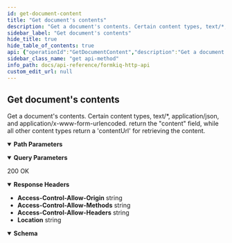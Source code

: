 ```yaml
---
id: get-document-content
title: "Get document's contents"
description: "Get a document's contents. Certain content types, text/*, application/json, and application/x-www-form-urlencoded. return the  'content' field, while all other content types return a 'contentUrl' for retrieving the content."
sidebar_label: "Get document's contents"
hide_title: true
hide_table_of_contents: true
api: {"operationId":"GetDocumentContent","description":"Get a document's contents. Certain content types, text/*, application/json, and application/x-www-form-urlencoded. return the  \"content\" field, while all other content types return a 'contentUrl' for retrieving the content.","tags":["Documents"],"parameters":[{"name":"documentId","in":"path","description":"Document Identifier","required":true,"schema":{"type":"string"}},{"name":"versionKey","in":"query","description":"Version Key","required":false,"schema":{"type":"string"}},{"name":"siteId","in":"query","description":"Site Identifier","required":false,"schema":{"type":"string"}},{"name":"shareKey","in":"query","description":"Share Identifier","required":false,"schema":{"type":"string"}}],"responses":{"200":{"description":"200 OK","headers":{"Access-Control-Allow-Origin":{"schema":{"type":"string"}},"Access-Control-Allow-Methods":{"schema":{"type":"string"}},"Access-Control-Allow-Headers":{"schema":{"type":"string"}},"Location":{"schema":{"type":"string"}}},"content":{"application/json":{"schema":{"type":"object","properties":{"content":{"type":"string","description":"Document content"},"contentUrl":{"type":"string","description":"URL to retrieve document content"},"contentType":{"type":"string","description":"Document Content-Type"},"isBase64":{"type":"boolean","description":"Is the content Base64-encoded?"}},"title":"GetDocumentContentResponse"}}}}},"security":[{"ApiAuthorization":[]}],"x-amazon-apigateway-integration":{"uri":{"Fn::Sub":"arn:aws:apigateway:${AWS::Region}:lambda:path/2015-03-31/functions/${DocumentsApiRequests.Arn}/invocations"},"responses":{"default":{"statusCode":"200","responseParameters":{"method.response.header.Access-Control-Allow-Methods":"'*'","method.response.header.Access-Control-Allow-Headers":"'Content-Type,X-Amz-Date,Authorization,X-Api-Key'","method.response.header.Access-Control-Allow-Origin":"'*'"}}},"passthroughBehavior":"when_no_templates","httpMethod":"POST","type":"aws_proxy","payloadFormatVersion":"1.0"},"extensions":[{"key":"x-amazon-apigateway-integration","value":{"uri":{"Fn::Sub":"arn:aws:apigateway:${AWS::Region}:lambda:path/2015-03-31/functions/${DocumentsApiRequests.Arn}/invocations"},"responses":{"default":{"statusCode":"200","responseParameters":{"method.response.header.Access-Control-Allow-Methods":"'*'","method.response.header.Access-Control-Allow-Headers":"'Content-Type,X-Amz-Date,Authorization,X-Api-Key'","method.response.header.Access-Control-Allow-Origin":"'*'"}}},"passthroughBehavior":"when_no_templates","httpMethod":"POST","type":"aws_proxy","payloadFormatVersion":"1.0"}}],"method":"get","path":"/documents/{documentId}/content","servers":[{"url":"http://localhost","description":"Local development server"}],"securitySchemes":{"ApiAuthorization":{"type":"oauth2","flows":{},"x-amazon-apigateway-authorizer":{"type":"jwt","jwtConfiguration":{"issuer":{"Fn::Sub":"https://cognito-idp.${AWS::Region}.amazonaws.com/${CognitoUserPool}"},"audience":[{"Fn::Sub":"${CognitoUserPoolClient}"}]},"identitySource":"$request.header.Authorization"}}},"info":{"title":"FormKiQ HTTP API","contact":{"name":"FormKiQ","url":"https://formkiq.com","email":"support@formkiq.com"},"x-logo":{"url":"https://docs.formkiq.com/docs/latest/_images/formkiq-logo.png","backgroundColor":"#FFFFFF","altText":"FormKiQ Logo"},"license":{"name":"Apache 2.0","url":"https://www.apache.org/licenses/LICENSE-2.0.html"},"description":"Formkiq API: Document Management Platform API using OAuth(JWT) Authentication\n\nYou can find out more about FormKiQ at [https://formkiq.com](http://formkiq.com).\n\n## Introduction\n\nFormKiQ is an API-first (head-less), battle-tested document management API. The FormKiQ API provides all the API endpoints to build your Perfect Document Management Platform.\n\nFormKiQ API was built on top of [OpenAPI specification](https://www.openapis.org), so it is easy to use the API spec file with any application that supports the OpenAPI specification.\n\nOpen API OAuth Specification - https://raw.githubusercontent.com/formkiq/formkiq-core/master/docs/openapi/openapi-jwt.yaml\n\nOpen API IAM Specification - https://raw.githubusercontent.com/formkiq/formkiq-core/master/docs/openapi/openapi-iam.yaml\n\n## Authentication\nFormKiQ offers three forms of authentication:\n  - OAuth(JWT)\n  - AWS IAM\n  - API Key","version":"1.12.0"},"postman":{"name":"Get document's contents","description":{"content":"Get a document's contents. Certain content types, text/*, application/json, and application/x-www-form-urlencoded. return the  \"content\" field, while all other content types return a 'contentUrl' for retrieving the content.","type":"text/plain"},"url":{"path":["documents",":documentId","content"],"host":["{{baseUrl}}"],"query":[{"disabled":false,"description":{"content":"Version Key","type":"text/plain"},"key":"versionKey","value":""},{"disabled":false,"description":{"content":"Site Identifier","type":"text/plain"},"key":"siteId","value":""},{"disabled":false,"description":{"content":"Share Identifier","type":"text/plain"},"key":"shareKey","value":""}],"variable":[{"disabled":false,"description":{"content":"(Required) Document Identifier","type":"text/plain"},"type":"any","value":"","key":"documentId"}]},"header":[{"key":"Accept","value":"application/json"}],"method":"GET","auth":{"type":"oauth2","oauth2":[]}}}
sidebar_class_name: "get api-method"
info_path: docs/api-reference/formkiq-http-api
custom_edit_url: null
---
```



## Get document's contents



Get a document's contents. Certain content types, text/*, application/json, and application/x-www-form-urlencoded. return the  "content" field, while all other content types return a 'contentUrl' for retrieving the content.

<details style={{"marginBottom":"1rem"}} data-collapsed={false} open={true}><summary style={{}}><strong>Path Parameters</strong></summary><div><ul><ParamsItem className={"paramsItem"} param={{"name":"documentId","in":"path","description":"Document Identifier","required":true,"schema":{"type":"string"}}}></ParamsItem></ul></div></details><details style={{"marginBottom":"1rem"}} data-collapsed={false} open={true}><summary style={{}}><strong>Query Parameters</strong></summary><div><ul><ParamsItem className={"paramsItem"} param={{"name":"versionKey","in":"query","description":"Version Key","required":false,"schema":{"type":"string"}}}></ParamsItem><ParamsItem className={"paramsItem"} param={{"name":"siteId","in":"query","description":"Site Identifier","required":false,"schema":{"type":"string"}}}></ParamsItem><ParamsItem className={"paramsItem"} param={{"name":"shareKey","in":"query","description":"Share Identifier","required":false,"schema":{"type":"string"}}}></ParamsItem></ul></div></details><div><ApiTabs><TabItem label={"200"} value={"200"}><div>

200 OK

</div><details style={{"textAlign":"left","marginBottom":"1rem"}} data-collaposed={true} open={false}><summary style={{}}><strong>Response Headers</strong></summary><ul style={{"marginLeft":"1rem"}}><li className={"schemaItem"}><summary style={{}}><strong>Access-Control-Allow-Origin</strong><span style={{"opacity":"0.6"}}> string</span></summary><div></div></li><li className={"schemaItem"}><summary style={{}}><strong>Access-Control-Allow-Methods</strong><span style={{"opacity":"0.6"}}> string</span></summary><div></div></li><li className={"schemaItem"}><summary style={{}}><strong>Access-Control-Allow-Headers</strong><span style={{"opacity":"0.6"}}> string</span></summary><div></div></li><li className={"schemaItem"}><summary style={{}}><strong>Location</strong><span style={{"opacity":"0.6"}}> string</span></summary><div></div></li></ul></details><div><MimeTabs schemaType={"response"}><TabItem label={"application/json"} value={"application/json"}><SchemaTabs><TabItem label={"Schema"} value={"Schema"}><details style={{}} data-collapsed={false} open={true}><summary style={{"textAlign":"left"}}><strong>Schema</strong></summary><div style={{"textAlign":"left","marginLeft":"1rem"}}></div><ul style={{"marginLeft":"1rem"}}><SchemaItem collapsible={false} name={"content"} required={false} schemaName={"string"} qualifierMessage={undefined} schema={{"type":"string","description":"Document content"}}></SchemaItem><SchemaItem collapsible={false} name={"contentUrl"} required={false} schemaName={"string"} qualifierMessage={undefined} schema={{"type":"string","description":"URL to retrieve document content"}}></SchemaItem><SchemaItem collapsible={false} name={"contentType"} required={false} schemaName={"string"} qualifierMessage={undefined} schema={{"type":"string","description":"Document Content-Type"}}></SchemaItem><SchemaItem collapsible={false} name={"isBase64"} required={false} schemaName={"boolean"} qualifierMessage={undefined} schema={{"type":"boolean","description":"Is the content Base64-encoded?"}}></SchemaItem></ul></details></TabItem><TabItem label={"Example (from schema)"} value={"Example (from schema)"}><ResponseSamples responseExample={"{\n  \"content\": \"string\",\n  \"contentUrl\": \"string\",\n  \"contentType\": \"string\",\n  \"isBase64\": true\n}"} language={"json"}></ResponseSamples></TabItem></SchemaTabs></TabItem></MimeTabs></div></TabItem></ApiTabs></div>
      